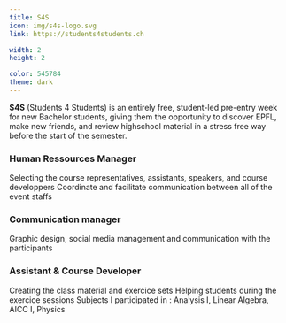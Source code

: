 ```yaml
---
title: S4S
icon: img/s4s-logo.svg
link: https://students4students.ch

width: 2
height: 2

color: 545784
theme: dark
---
```


**S4S** (Students 4 Students) is an entirely free, 
student-led pre-entry week for new Bachelor students, 
giving them the opportunity to discover EPFL, 
make new friends, and review highschool material in a 
stress free way before the start of the semester.

### Human Ressources Manager
Selecting the course representatives, assistants, speakers, and course developpers
Coordinate and facilitate communication between all of the event staffs

### Communication manager
Graphic design, social media management and communication with the participants

### Assistant & Course Developer
Creating the class material and exercice sets
Helping students during the exercice sessions
Subjects I participated in : Analysis I, Linear Algebra, AICC I, Physics